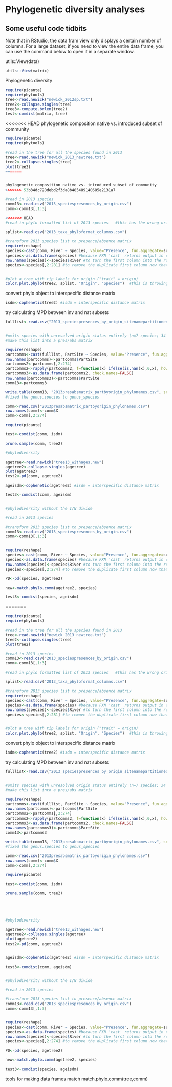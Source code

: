 Phylogenetic diversity analyses
==============================================================================================================================

Some useful code tidbits
-------------------------------------------------------

Note that in RStudio, the data fram view only displays a certain number of columns.  For a large dataset, if you need to view the entire data frame, you can use the command below to open it in a separate window.

utils::View(data)

```r
utils::View(matrix)
```

Phylogenetic diversity

```r
require(picante)
require(phytools)
tree<-read.newick("newick_2012sp.txt")
tree2<-collapse.singles(tree)
tree3<-compute.brlen(tree2)
test<-comdist(matrix, tree)


```

<<<<<<< HEAD
phylogenetic composition native vs. introduced subset of community

```r
require(picante)
require(phytools)

#read in the tree for all the species found in 2013
tree<-read.newick("newick_2013_newtree.txt")
tree2<-collapse.singles(tree)
plot(tree2)
=======


phylogenetic composition native vs. introduced subset of community
>>>>>>> 53b34dc728debd2f3da8b485489140685e2131a7

#read in 2013 species
comm13<-read.csv("2013_speciespresences_by_origin.csv")
comm<-comm13[,1:3]

<<<<<<< HEAD
#read in phylo formatted list of 2013 species   #this has the wrong origins assigned in it something got mis-sorted

splist<-read.csv("2013_taxa_phyloformat_columns.csv")

#transform 2013 species list to presence/absence matrix
require(reshape)
species<-cast(comm, River ~ Species, value="Presence", fun.aggregate=sum) #sum here will provide an accurate presence/absence matrix, since each species is only listed once per river in the original list, and the sum can only be zero or one.  fun.aggregate=max can be used, but will provide 1/-INF rather than 1/0 and the -INF will have to be transformed to 0.
species<-as.data.frame(species) #because FXN 'cast' returns output in class cast
row.names(species)<-species$River #to turn the first column into the row names
species<-species[,2:281] #to remove the duplicate first column now that the row names are labelled


#plot a tree with tip labels for origin ("trait" = origin)
color.plot.phylo(tree2, splist, "Origin", "Species")  #this is throwing an error about mismatched numbers of species but they aren't actually mismatched so i'm not sure what's happening

```

convert phylo object to interspecific distance matrix

```r
isdm<-cophenetic(tree2) #isdm = interspecific distance matrix
```

try calculating MPD between inv and nat subsets

```r
fulllist<-read.csv("2013_speciespresences_by_origin_sitenamepartitioned.csv", check.names=FALSE)


#omits species with unresolved origin status entirely (n=7 species; 34 observations)
#make this list into a pres/abs matrix

require(reshape)
partcomms<-cast(fulllist, PartSite ~ Species, value="Presence", fun.aggregate=mean)
row.names(partcomms)<-partcomms$PartSite
partcomms2<-partcomms[,2:274]
partcomms2<-rapply(partcomms2, f=function(x) ifelse(is.nan(x),0,x), how="replace")
partcomms3<-as.data.frame(partcomms2, check.names=FALSE)
row.names(partcomms3)<-partcomms$PartSite
comm13<-partcomms3

write.table(comm13, "2013presabsmatrix_partbyorigin_phylonames.csv", sep=",")
#fixed the genus.species to genus_species

comm<-read.csv("2013presabsmatrix_partbyorigin_phylonames.csv")
row.names(comm)<-comm$X
comm<-comm[,2:274]

require(picante)

test<-comdist(comm, isdm)

prune.sample(comm, tree2)

#phylodiversity

agetree<-read.newick("tree13_withages.new")
agetree2<-collapse.singles(agetree)
plot(agetree2)
test2<-pd(comm, agetree2)

ageisdm<-cophenetic(agetree2) #isdm = interspecific distance matrix

test3<-comdist(comm, ageisdm)


#phylodiversity without the I/N divide

#read in 2013 species

#transform 2013 species list to presence/absence matrix
comm13<-read.csv("2013_speciespresences_by_origin.csv")
comm<-comm13[,1:3]


require(reshape)
species<-cast(comm, River ~ Species, value="Presence", fun.aggregate=sum) #sum here will provide an accurate presence/absence matrix, since each species is only listed once per river in the original list, and the sum can only be zero or one.  fun.aggregate=max can be used, but will provide 1/-INF rather than 1/0 and the -INF will have to be transformed to 0.
species<-as.data.frame(species) #because FXN 'cast' returns output in class cast
row.names(species)<-species$River #to turn the first column into the row names
species<-species[,2:274] #to remove the duplicate first column now that the row names are labelled

PD<-pd(species, agetree2)

new<-match.phylo.comm(agetree2, species)

test3<-comdist(species, ageisdm)

```

=======
```r
require(picante)
require(phytools)

#read in the tree for all the species found in 2013
tree<-read.newick("newick_2013_newtree.txt")
tree2<-collapse.singles(tree)
plot(tree2)

#read in 2013 species
comm13<-read.csv("2013_speciespresences_by_origin.csv")
comm<-comm13[,1:3]

#read in phylo formatted list of 2013 species   #this has the wrong origins assigned in it something got mis-sorted

splist<-read.csv("2013_taxa_phyloformat_columns.csv")

#transform 2013 species list to presence/absence matrix
require(reshape)
species<-cast(comm, River ~ Species, value="Presence", fun.aggregate=sum) #sum here will provide an accurate presence/absence matrix, since each species is only listed once per river in the original list, and the sum can only be zero or one.  fun.aggregate=max can be used, but will provide 1/-INF rather than 1/0 and the -INF will have to be transformed to 0.
species<-as.data.frame(species) #because FXN 'cast' returns output in class cast
row.names(species)<-species$River #to turn the first column into the row names
species<-species[,2:281] #to remove the duplicate first column now that the row names are labelled


#plot a tree with tip labels for origin ("trait" = origin)
color.plot.phylo(tree2, splist, "Origin", "Species")  #this is throwing an error about mismatched numbers of species but they aren't actually mismatched so i'm not sure what's happening

```


convert phylo object to interspecific distance matrix

```r
isdm<-cophenetic(tree2) #isdm = interspecific distance matrix
```



try calculating MPD between inv and nat subsets

```r
fulllist<-read.csv("2013_speciespresences_by_origin_sitenamepartitioned.csv", check.names=FALSE)


#omits species with unresolved origin status entirely (n=7 species; 34 observations)
#make this list into a pres/abs matrix

require(reshape)
partcomms<-cast(fulllist, PartSite ~ Species, value="Presence", fun.aggregate=mean)
row.names(partcomms)<-partcomms$PartSite
partcomms2<-partcomms[,2:274]
partcomms2<-rapply(partcomms2, f=function(x) ifelse(is.nan(x),0,x), how="replace")
partcomms3<-as.data.frame(partcomms2, check.names=FALSE)
row.names(partcomms3)<-partcomms$PartSite
comm13<-partcomms3

write.table(comm13, "2013presabsmatrix_partbyorigin_phylonames.csv", sep=",")
#fixed the genus.species to genus_species

comm<-read.csv("2013presabsmatrix_partbyorigin_phylonames.csv")
row.names(comm)<-comm$X
comm<-comm[,2:274]

require(picante)

test<-comdist(comm, isdm)

prune.sample(comm, tree2)





#phylodiversity

agetree<-read.newick("tree13_withages.new")
agetree2<-collapse.singles(agetree)
plot(agetree2)
test2<-pd(comm, agetree2)


ageisdm<-cophenetic(agetree2) #isdm = interspecific distance matrix

test3<-comdist(comm, ageisdm)


#phylodiversity without the I/N divide

#read in 2013 species

#transform 2013 species list to presence/absence matrix
comm13<-read.csv("2013_speciespresences_by_origin.csv")
comm<-comm13[,1:3]


require(reshape)
species<-cast(comm, River ~ Species, value="Presence", fun.aggregate=sum) #sum here will provide an accurate presence/absence matrix, since each species is only listed once per river in the original list, and the sum can only be zero or one.  fun.aggregate=max can be used, but will provide 1/-INF rather than 1/0 and the -INF will have to be transformed to 0.
species<-as.data.frame(species) #because FXN 'cast' returns output in class cast
row.names(species)<-species$River #to turn the first column into the row names
species<-species[,2:274] #to remove the duplicate first column now that the row names are labelled

PD<-pd(species, agetree2)

new<-match.phylo.comm(agetree2, species)

test3<-comdist(species, ageisdm)

```


tools for making data frames match
match.phylo.comm(tree,comm)


